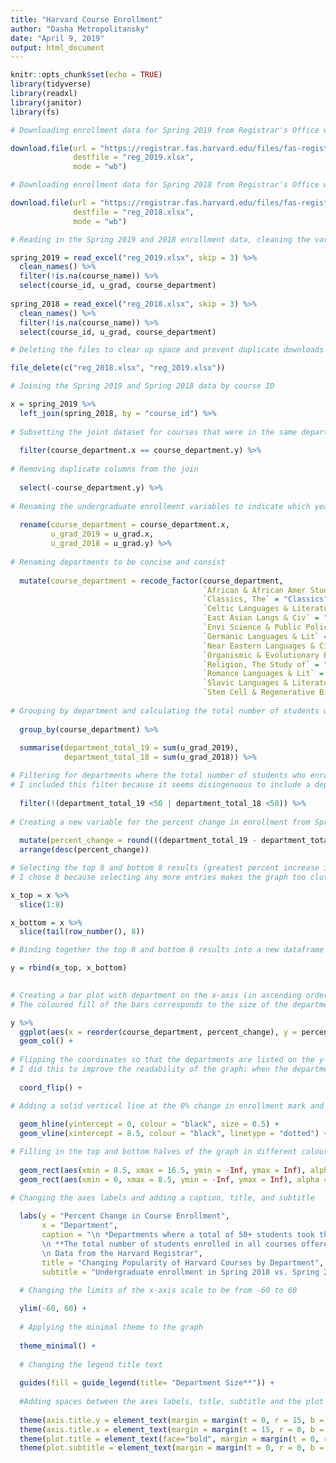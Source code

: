 ```yaml
---
title: "Harvard Course Enrollment"
author: "Dasha Metropolitansky"
date: "April 9, 2019"
output: html_document
---
```


```r
knitr::opts_chunk$set(echo = TRUE)
library(tidyverse)
library(readxl)
library(janitor)
library(fs)

# Downloading enrollment data for Spring 2019 from Registrar's Office website

download.file(url = "https://registrar.fas.harvard.edu/files/fas-registrar/files/class_enrollment_summary_by_term_3.22.19.xlsx",
              destfile = "reg_2019.xlsx",
              mode = "wb")

# Downloading enrollment data for Spring 2018 from Registrar's Office website

download.file(url = "https://registrar.fas.harvard.edu/files/fas-registrar/files/class_enrollment_summary_by_term_03.06.18.xlsx",
              destfile = "reg_2018.xlsx",
              mode = "wb")

# Reading in the Spring 2019 and 2018 enrollment data, cleaning the variable names, filtering out cases where the course name is not listed, and selecting only the course ID, undergraduate enrollment totals, and course department variables

spring_2019 = read_excel("reg_2019.xlsx", skip = 3) %>% 
  clean_names() %>%
  filter(!is.na(course_name)) %>%
  select(course_id, u_grad, course_department)
  
spring_2018 = read_excel("reg_2018.xlsx", skip = 3) %>% 
  clean_names() %>%
  filter(!is.na(course_name)) %>%
  select(course_id, u_grad, course_department)

# Deleting the files to clear up space and prevent duplicate downloads if running the code more than once

file_delete(c("reg_2018.xlsx", "reg_2019.xlsx")) 
```

```r

# Joining the Spring 2019 and Spring 2018 data by course ID

x = spring_2019 %>%
  left_join(spring_2018, by = "course_id") %>%
  
# Subsetting the joint dataset for courses that were in the same department in both years
  
  filter(course_department.x == course_department.y) %>%
  
# Removing duplicate columns from the join
  
  select(-course_department.y) %>%
  
# Renaming the undergraduate enrollment variables to indicate which year they refer to 
  
  rename(course_department = course_department.x,
         u_grad_2019 = u_grad.x, 
         u_grad_2018 = u_grad.y) %>%
  
# Renaming departments to be concise and consist
  
  mutate(course_department = recode_factor(course_department,
                                           `African & African Amer Studies` = "African Studies",
                                           `Classics, The` = "Classics",
                                           `Celtic Languages & Literatures` = "Celtic Languages",
                                           `East Asian Langs & Civ` = "East Asian Languages",
                                           `Envi Science & Public Policy` = "Environmental Science",
                                           `Germanic Languages & Lit` = "Germanic Languages",
                                           `Near Eastern Languages & Civ` = "Near Eastern Languages",
                                           `Organismic & Evolutionary Biol` = "Organismic & Evolutionary Biology",
                                           `Religion, The Study of` = "Religion",
                                           `Romance Languages & Lit` = "Romance Languages",
                                           `Slavic Languages & Literatures` = "Slavic Languages",
                                           `Stem Cell & Regenerative Biol` = "Regenerative Biology")) %>%
  
# Grouping by department and calculating the total number of students who took classes in the departments each year 
  
  group_by(course_department) %>%
  
  summarise(department_total_19 = sum(u_grad_2019),
            department_total_18 = sum(u_grad_2018)) %>%

# Filtering for departments where the total number of students who enrolled in their courses is greater than 50 in 2018 and 2019
# I included this filter because it seems disingenuous to include a department with a very small number of students (i.e. an increase from 5 to 10 students is a 100% increase)
  
  filter(!(department_total_19 <50 | department_total_18 <50)) %>%
  
# Creating a new variable for the percent change in enrollment from Spring 2018 - Spring 2019 
  
  mutate(percent_change = round(((department_total_19 - department_total_18)/department_total_18 * 100), digits = 0)) %>%
  arrange(desc(percent_change))

# Selecting the top 8 and bottom 8 results (greatest percent increase in enrollment, greateset percent decrease in enrollment)
# I chose 8 because selecting any more entries makes the graph too cluttered 

x_top = x %>%
  slice(1:8)

x_bottom = x %>%
  slice(tail(row_number(), 8))

# Binding together the top 8 and bottom 8 results into a new dataframe

y = rbind(x_top, x_bottom)
  
```

```r

# Creating a bar plot with department on the x-axis (in ascending order by percent change in enrollment) and percent change in enrollment on the y-axis
# The coloured fill of the bars corresponds to the size of the department (total number of students enrolled in its courses) in 2019

y %>%
  ggplot(aes(x = reorder(course_department, percent_change), y = percent_change, fill = department_total_19)) +
  geom_col() +
  
# Flipping the coordinates so that the departments are listed on the y-axis
# I did this to improve the readability of the graph: when the departments are on the x-axis, they are too packed together. 
  
  coord_flip() + 

# Adding a solid vertical line at the 0% change in enrollment mark and a dashed horizontal line that delineates between the top and bottom 8
  
  geom_hline(yintercept = 0, colour = "black", size = 0.5) +
  geom_vline(xintercept = 8.5, colour = "black", linetype = "dotted") +

# Filling in the top and bottom halves of the graph in different colours to further delineate between the top and bottom results
  
  geom_rect(aes(xmin = 8.5, xmax = 16.5, ymin = -Inf, ymax = Inf), alpha = 0.015, fill = "steelblue2") +
  geom_rect(aes(xmin = 0, xmax = 8.5, ymin = -Inf, ymax = Inf), alpha = 0.015, fill = "dodgerblue4") +

# Changing the axes labels and adding a caption, title, and subtitle
  
  labs(y = "Percent Change in Course Enrollment",
       x = "Department",
       caption = "\n *Departments where a total of 50+ students took their courses in Spring 2018 & 2019
       \n **The total number of students enrolled in all courses offered by the department in Spring 2019
       \n Data from the Harvard Registrar",
       title = "Changing Popularity of Harvard Courses by Department",
       subtitle = "Undergraduate enrollment in Spring 2018 vs. Spring 2019*") +

  # Changing the limits of the x-axis scale to be from -60 to 60
  
  ylim(-60, 60) +
  
  # Applying the minimal theme to the graph
  
  theme_minimal() +
  
  # Changing the legend title text
  
  guides(fill = guide_legend(title= "Department Size**")) +
  
  #Adding spaces between the axes labels, title, subtitle and the plot
  
  theme(axis.title.y = element_text(margin = margin(t = 0, r = 15, b = 0, l = 0))) +
  theme(axis.title.x = element_text(margin = margin(t = 15, r = 0, b = 0, l = 0))) +
  theme(plot.title = element_text(face="bold", margin = margin(t = 0, r = 0, b = 8, l = 0))) +
  theme(plot.subtitle = element_text(margin = margin(t = 0, r = 0, b = 8, l = 0)))
```

